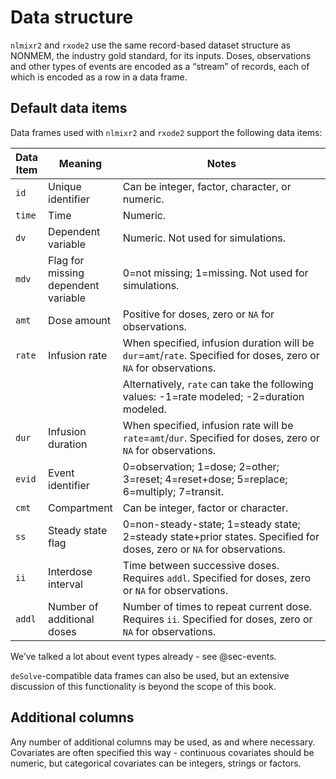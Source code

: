 # Data structure

`nlmixr2` and `rxode2` use the same record-based dataset structure as NONMEM, the industry gold standard, for its inputs. Doses, observations and other types of events are encoded as a "stream" of records, each of which is encoded as a row in a data frame. 

## Default data items

Data frames used with `nlmixr2` and `rxode2` support the following data items:  
 
| Data Item | Meaning               | Notes                                                                        |
|-----------|-----------------------|------------------------------------------------------------------------------|
| `id`        | Unique identifier | Can be integer, factor, character, or numeric.                              |
| `time`      | Time       | Numeric.                                                       |
| `dv`      | Dependent variable       | Numeric. Not used for simulations.                                                      |
| `mdv`      | Flag for missing dependent variable       | 0=not missing; 1=missing. Not used for simulations.                                                      |
| `amt`       | Dose amount           | Positive for doses, zero or `NA` for observations.                                  |
| `rate`      | Infusion rate         | When specified, infusion duration will be `dur`=`amt`/`rate`. Specified for doses, zero or `NA` for observations.                  |
|           |                       | Alternatively, `rate` can take the following values: -1=rate modeled; -2=duration modeled.                         |
| `dur`       | Infusion duration     | When specified, infusion rate will be `rate`=`amt`/`dur`. Specified for doses, zero or `NA` for observations.                     |
| `evid`      | Event identifier              | 0=observation; 1=dose; 2=other; 3=reset; 4=reset+dose; 5=replace; 6=multiply; 7=transit. |
| `cmt`       | Compartment           | Can be integer, factor or character.                           |
| `ss`        | Steady state flag     | 0=non-steady-state; 1=steady state; 2=steady state+prior states. Specified for doses, zero or `NA` for observations.          |
| `ii`        | Interdose interval   | Time between successive doses. Requires `addl`.  Specified for doses, zero or `NA` for observations.                                                         |
| `addl`      | Number of additional doses | Number of times to repeat current dose. Requires `ii`.  Specified for doses, zero or `NA` for observations.                                     |

We've talked a lot about event types already - see @sec-events. 

`deSolve`-compatible data frames can also be used, but an extensive discussion of this functionality is beyond the scope of this book.

## Additional columns

Any number of additional columns may be used, as and where necessary. Covariates are often specified this way - continuous covariates should be numeric, but categorical covariates can be integers, strings or factors.



